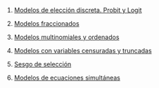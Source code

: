 1.  [Modelos de elección discreta. Probit y Logit](../2020-11-07-01-modelos-de-eleccion-discreta-probit-y-logit/index.qmd)

2.  [Modelos fraccionados](../2020-11-14-02-modelos-fraccionados/index.qmd)

3.  [Modelos multinomiales y ordenados](../2020-11-21-03-modelos-multinomiales-y-ordenados/index.qmd)

4.  [Modelos con variables censuradas y truncadas](../2020-11-28-04-modelos-con-variables-censuradas-y-truncadas/index.qmd)

5.  [Sesgo de selección](../2020-12-05-05-sesgo-de-seleccion/index.qmd)

6.  [Modelos de ecuaciones simultáneas](../2020-12-12-06-modelos-de-ecuaciones-simultaneas/index.qmd)